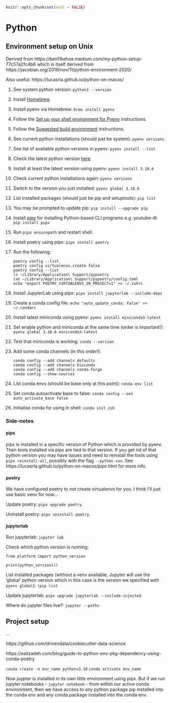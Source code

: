 
```r
knitr::opts_chunk$set(eval = FALSE)
```

# Python

## Environment setup on Unix

Derived from https://ben11kehoe.medium.com/my-python-setup-77c57a2fc4b6 which
is itself derived from https://jacobian.org/2019/nov/11/python-environment-2020/

Also useful: https://lucasrla.github.io/python-on-macos/

1. See system python version: `python3 --version`
1. Install [Homebrew](https://brew.sh)
1. Install pyenv via Homebrew: `brew install pyenv`
1. Follow the [Set up your shell environment for Pyenv](https://github.com/pyenv/pyenv#set-up-your-shell-environment-for-pyenv) instructions.
1. Follow the [Suggested build environment](https://github.com/pyenv/pyenv/wiki#suggested-build-environment) instructions.
1. See current python installations (should just be system): `pyenv versions`
1. See list of available python versions in pyenv: `pyenv install --list`
1. Check the latest python version [here](https://www.python.org/downloads/)
1. Install at least the latest version using pyenv: `pyenv install 3.10.6`
1. Check current python installations again: `pyenv versions`
1. Switch to the version you just installed: `pyenv global 3.10.6`
1. List installed packages (should just be pip and setuptools): `pip list`
1. You may be prompted to update pip: `pip install --upgrade pip`
1. Install [pipx](https://github.com/pypa/pipx) for installing Python-based CLI programs 
    e.g. youtube-dl: `pip install pipx`
1. Run `pipx ensurepath` and restart shell.
1. Install poetry using pipx: `pipx install poetry`
1. Run the following:

    ```
    poetry config --list
    poetry config virtualenvs.create false
    poetry config --list
    ls ~/Library/Application\ Support/pypoetry
    cat ~/Library/Application\ Support/pypoetry/config.toml
    echo "export POETRY_VIRTUALENVS_IN_PROJECT=1" >> ~/.zshrc
    ```
1. Install JupyterLab using pipx: `pipx install jupyterlab --include-deps`
1. Create a conda config file: `echo "auto_update_conda: False" >> ~/.condarc` 
1. Install latest miniconda using pyenv: `pyenv install miniconda3-latest`
1. Set enable python and miniconda at the same time (order is important!): `pyenv global 3.10.6 miniconda3-latest`
1. Test that miniconda is working: `conda --version`
1. Add some conda channels (in this order!):

    ```
    conda config --add channels defaults
    conda config --add channels bioconda
    conda config --add channels conda-forge
    conda config --show-sources
    ```
1. List conda envs (should be base only at this point): `conda env list`
1. Set conda autoactivate base to false: `conda config --set auto_activate_base false`
1. Initialise conda for using in shell: `conda init zsh`


### Side-notes

#### pipx

pipx is installed in a specific version of Python which is provided by pyenv. 
Then tools installed via pipx are tied to that version. If you get rid of that
python version you may have issues and need to reinstall the tools using 
`pipx reinstall-all`, possibly with the flag `--python xxx`. See
https://lucasrla.github.io/python-on-macos/pipx.html for more info.

#### poetry

We have configured poetry to not create virtualenvs for you. I think I'll just
use basic venv for now...

Update poetry: `pipx upgrade poetry`.

Uninstall poetry: `pipx uninstall poetry`.

#### jupyterlab

Run jupyterlab: `jupyter lab`

Check which python version is running:

```
from platform import python_version

print(python_version())
```

List installed packages (without a venv available, Jupyter will use the 
'global' python version which in this case is the version we specified with `pyenv global`):
`!pip list`

Update jupyterlab: `pipx upgrade jupyterlab --include-injected`

Where do jupyter files live?: `jupyter --paths`

## Project setup

...

https://github.com/drivendata/cookiecutter-data-science

https://ealizadeh.com/blog/guide-to-python-env-pkg-dependency-using-conda-poetry

`conda create -n env_name python=3.10`
`conda activate env_name`

Now juypter is installed in its own little environment using pipx. But if we
run jupyter notebooks - `jupyter notebook` - from within our active conda environment,
then we have access to any python package pip installed into the conda env and
any conda package installed into the conda env.

